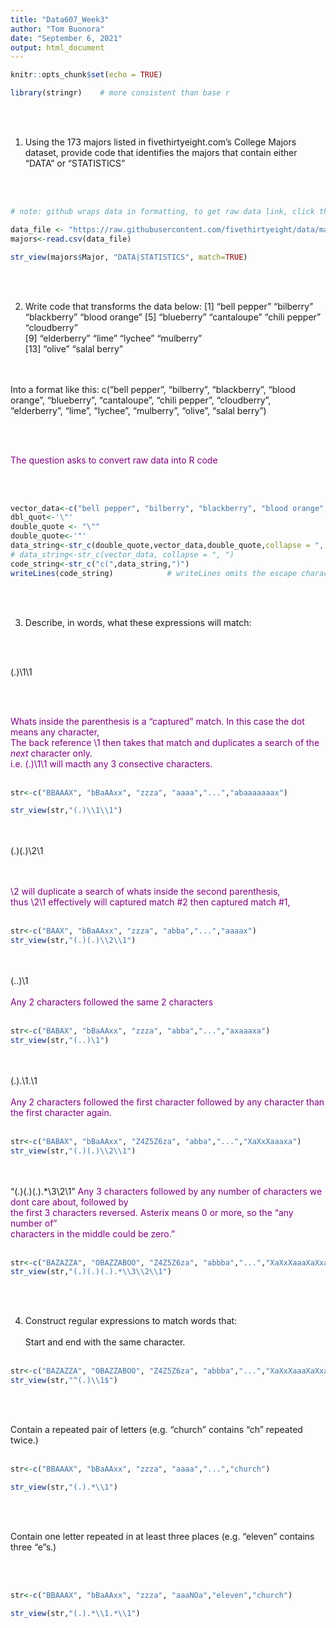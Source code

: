 ```yaml
---
title: "Data607_Week3"
author: "Tom Buonora"
date: "September 6, 2021"
output: html_document
---
```


```r
knitr::opts_chunk$set(echo = TRUE)
```

```r

library(stringr)    # more consistent than base r
```

<br><br>

1. Using the 173 majors listed in fivethirtyeight.com’s College Majors dataset, provide code that identifies the majors that contain either "DATA" or "STATISTICS"

<br><br>

```r

# note: github wraps data in formatting, to get raw data link, click the "Raw" button at the top-left of the data

data_file <- "https://raw.githubusercontent.com/fivethirtyeight/data/master/college-majors/majors-list.csv"
majors<-read.csv(data_file)

str_view(majors$Major, "DATA|STATISTICS", match=TRUE)

```





<br><br>

2. Write code that transforms the data below:
    [1] "bell pepper"  "bilberry"     "blackberry"   "blood orange"
    [5] "blueberry"    "cantaloupe"   "chili pepper" "cloudberry"  
    [9] "elderberry"   "lime"         "lychee"       "mulberry"    
    [13] "olive"        "salal berry"

<br><br>
Into a format like this:
  c("bell pepper", "bilberry", "blackberry", "blood orange", "blueberry", "cantaloupe", "chili pepper", "cloudberry", "elderberry", "lime", "lychee", "mulberry", "olive", "salal berry")
  
<br><br>
  
  
<font  color="purple">The question asks to convert raw data into R code</font>

<br><br>

```r

vector_data<-c("bell pepper", "bilberry", "blackberry", "blood orange", "blueberry", "cantaloupe", "chili pepper", "cloudberry", "elderberry", "lime", "lychee", "mulberry", "olive", "salal berry")
dbl_quot<-'\"'
double_quote <- "\"" 
double_quote<-'"'
data_string<-str_c(double_quote,vector_data,double_quote,collapse = ", ")
# data_string<-str_c(vector_data, collapse = ", ") 
code_string<-str_c("c(",data_string,")")
writeLines(code_string)            # writeLines omits the escape characters

```





<br><br>


3. Describe, in words, what these expressions will match:

<br><br>

(.)\1\1

<br><br>

<font  color="purple">Whats inside the parenthesis is a "captured" match. In this case the dot means any character,</font>
<br>
<font  color="purple">The back reference \\1 then takes that match and duplicates a search of the <i>next</i> character only.</font>
<br>
<font  color="purple">i.e. (.)\1\1 will macth any 3 consective characters.</font>
<br><br>

```r

str<-c("BBAAAX", "bBaAAxx", "zzza", "aaaa","...","abaaaaaaax")

str_view(str,"(.)\\1\\1")

```


<br><br>
(.)(.)\\2\\1

<br><br>
<font  color="purple">\\2 will duplicate a search of whats inside the second parenthesis,</font>
<br>
<font  color="purple">thus \\2\\1 effectively will captured match #2 then captured match #1,</font>
<br><br>

```r
str<-c("BAAX", "bBaAAxx", "zzza", "abba","...","aaaax")
str_view(str,"(.)(.)\\2\\1")

```

<br><br>
(..)\1
<br><br>
<font  color="purple">Any 2 characters followed the same 2 characters</font>
<br><br>


```r

str<-c("BABAX", "bBaAAxx", "zzza", "abba","...","axaaaxa")
str_view(str,"(..)\1")

```

<br><br>
(.).\\1.\\1
<br><br>
<font  color="purple">Any 2 characters followed the first character followed by any character than the first character again.</font>
<br><br>

```r

str<-c("BABAX", "bBaAAxx", "Z4Z5Z6za", "abba","...","XaXxXaaaxa")
str_view(str,"(.)(.)\\2\\1")


```

<br><br>
"(.)(.)(.).*\\3\\2\\1"
<font  color="purple">Any 3 characters followed by any number of characters we dont care about, followed by </font>
<br>
<font  color="purple">the first 3 characters reversed. Asterix means 0 or more, so the "any number of " </font>
<br>
<font  color="purple">characters in the middle could be zero." </font>
<br><br>

```r
str<-c("BAZAZZA", "OBAZZABOO", "Z4Z5Z6za", "abbba","...","XaXxXaaaXaXxa")
str_view(str,"(.)(.)(.).*\\3\\2\\1")
```


<br><br>

4. Construct regular expressions to match words that:
<br><br>
Start and end with the same character.
<br><br>

```r

str<-c("BAZAZZA", "OBAZZABOO", "Z4Z5Z6za", "abbba","...","XaXxXaaaXaXxa")
str_view(str,"^(.)\\1$")

```

<br><br>


Contain a repeated pair of letters (e.g. "church" contains "ch" repeated twice.)
<br><br>
```r
str<-c("BBAAAX", "bBaAAxx", "zzza", "aaaa","...","church")

str_view(str,"(.).*\\1")
```

<br><br>

Contain one letter repeated in at least three places (e.g. "eleven" contains three "e"s.)

<br><br>



```r
str<-c("BBAAAX", "bBaAAxx", "zzza", "aaaNOa","eleven","church")

str_view(str,"(.).*\\1.*\\1")
```
<br><br>

